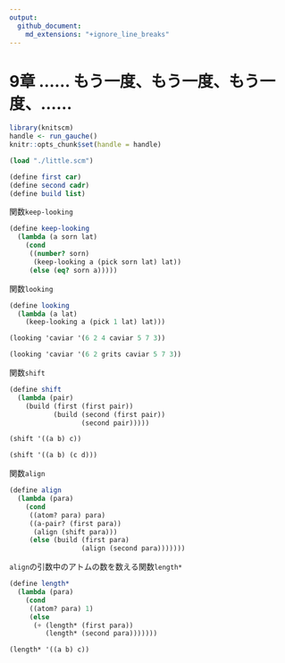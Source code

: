 ```yaml
---
output:
  github_document:
    md_extensions: "+ignore_line_breaks"
---
```


# 9章 …… もう一度、もう一度、もう一度、……

```r
library(knitscm)
handle <- run_gauche()
knitr::opts_chunk$set(handle = handle)
```

```scm
(load "./little.scm")

(define first car)
(define second cadr)
(define build list)
```

関数`keep-looking`

```scm
(define keep-looking
  (lambda (a sorn lat)
    (cond
     ((number? sorn)
      (keep-looking a (pick sorn lat) lat))
     (else (eq? sorn a)))))
```

関数`looking`

```scm
(define looking
  (lambda (a lat)
    (keep-looking a (pick 1 lat) lat)))
```

```scm
(looking 'caviar '(6 2 4 caviar 5 7 3))
```

```scm
(looking 'caviar '(6 2 grits caviar 5 7 3))
```

関数`shift`

```scm
(define shift
  (lambda (pair)
    (build (first (first pair))
           (build (second (first pair))
                  (second pair)))))
```

```scm
(shift '((a b) c))
```

```scm
(shift '((a b) (c d)))
```

関数`align`

```scm
(define align
  (lambda (para)
    (cond
     ((atom? para) para)
     ((a-pair? (first para))
      (align (shift para)))
     (else (build (first para)
                  (align (second para)))))))
```

`align`の引数中のアトムの数を数える関数`length*`

```scm
(define length*
  (lambda (para)
    (cond
     ((atom? para) 1)
     (else
      (+ (length* (first para))
         (length* (second para)))))))
```

```scm
(length* '((a b) c))
```
